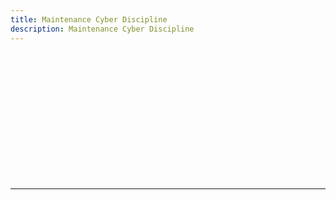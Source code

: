 ```yaml
---
title: Maintenance Cyber Discipline
description: Maintenance Cyber Discipline
---
```



<QuizControls client:load />

<div className="space-y-1 max-w-none">
  <QuestionBlock
    client:load
    id="q1"
    question='True or False: An "attack surface" consists of specific access points where malware can be introduced or an adversary can gain access.'
    options={['True', 'False']}
    correctIndexes={[0]}
  />
  <br />
  <QuestionBlock
    client:load
    id="q2"
    question="A separation between the maintenance computer, weapon system, and outside world is known as a/an _____."
    options={['attack surface', 'air gap', 'data cartridge', 'none of these']}
    correctIndexes={[1]}
  />
  <br />
  <QuestionBlock
    client:load
    id="q3"
    question="A portable maintenance aid (PMA) is an example of a/an _____."
    options={['indirect-attached', 'direct-attached']}
    correctIndexes={[1]}
  />
  <br />
  <QuestionBlock
    client:load
    id="q4"
    question="True or False: Nuissance malware is intentional and targeted specifically towards an Air Force system by an adversary."
    options={['True', 'False']}
    correctIndexes={[1]}
  />
  <br />
  <QuestionBlock
    client:load
    id="q5"
    question="Identify an example of an attack surface on a computer:"
    options={['supply chain', 'air gap media', 'radio frequency', 'all of these']}
    correctIndexes={[3]}
  />
  <br />
  <QuestionBlock
    client:load
    id="q6"
    question="True or False: Defense in Depth refers to the practice of using several defensive layers of protective measures to safeguard our weapons systems."
    options={['True', 'False']}
    correctIndexes={[0]}
  />
  <br />
  <QuestionBlock
    client:load
    id="q7"
    question="Equipment risks include:"
    options={[
      'shared user accounts',
      'unauthorized software',
      'software/hardware configuration changes',
      'lack of virus scanning',
      'all of these',
    ]}
    correctIndexes={[4]}
  />
  <br />
  <QuestionBlock
    client:load
    id="q8"
    question="True or False: Read-only is the safest media to use when controlling data transfer risk."
    options={['True', 'False']}
    correctIndexes={[0]}
  />
  <br />
  <QuestionBlock
    client:load
    id="q9"
    question="True or False: It is ok to assume that external systems are clean becausne else should have already ran the scans."
    options={['True', 'False']}
    correctIndexes={[1]}
  />
  <br />
  <QuestionBlock
    client:load
    id="q10"
    question="Which procedure applies to cellphone/mp3 player"
    options={['scan before use', 'refrain from connecting to a PMA', 'report incident immediately']}
    correctIndexes={[1]}
  />
  <br />
  <QuestionBlock
    client:load
    id="q11"
    question="Which procedure applies to notification of virus?"
    options={['scan before use', 'refrain from connecting to a PMA', 'report incident immediately']}
    correctIndexes={[2]}
  />
  <br />
  <QuestionBlock
    client:load
    id="q12"
    question="Which procedure applies to disc from manufacturer."
    options={['scan before use', 'refrain from connecting to a PMA', 'report incident immediately']}
    correctIndexes={[0]}
  />
  <br />
</div>

---

<BmcPopup client:only="react" />
